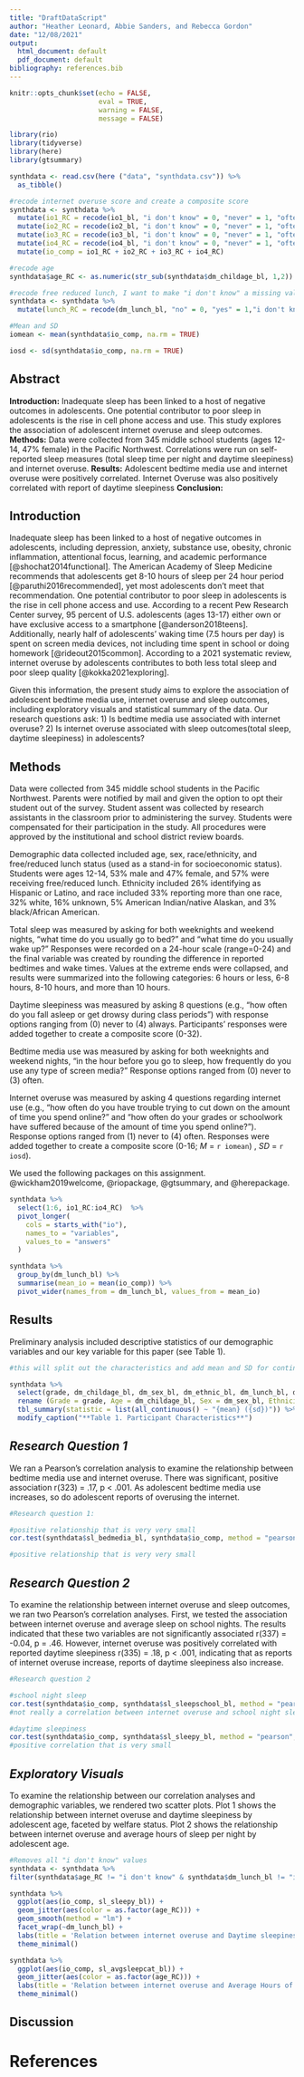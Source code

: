 ```yaml
---
title: "DraftDataScript"
author: "Heather Leonard, Abbie Sanders, and Rebecca Gordon"
date: "12/08/2021"
output:
  html_document: default
  pdf_document: default
bibliography: references.bib
---
```


```r
knitr::opts_chunk$set(echo = FALSE,
                      eval = TRUE,
                      warning = FALSE,
                      message = FALSE)
```


```r
library(rio)
library(tidyverse)
library(here)
library(gtsummary)

```

```r
synthdata <- read.csv(here ("data", "synthdata.csv")) %>%
  as_tibble()
```

```r
#recode internet overuse score and create a composite score 
synthdata <- synthdata %>%
  mutate(io1_RC = recode(io1_bl, "i don't know" = 0, "never" = 1, "often" = 2, "rarely" = 3, "sometimes" = 4)) %>%
  mutate(io2_RC = recode(io2_bl, "i don't know" = 0, "never" = 1, "often" = 2, "rarely" = 3, "sometimes" = 4)) %>%
  mutate(io3_RC = recode(io3_bl, "i don't know" = 0, "never" = 1, "often" = 2, "rarely" = 3, "sometimes" = 4)) %>%
  mutate(io4_RC = recode(io4_bl, "i don't know" = 0, "never" = 1, "often" = 2, "rarely" = 3, "sometimes" = 4)) %>%
  mutate(io_comp = io1_RC + io2_RC + io3_RC + io4_RC)

#recode age
synthdata$age_RC <- as.numeric(str_sub(synthdata$dm_childage_bl, 1,2)) 

#recode free reduced lunch, I want to make "i don't know" a missing value
synthdata <- synthdata %>%
  mutate(lunch_RC = recode(dm_lunch_bl, "no" = 0, "yes" = 1,"i don't know" = 2))

#Mean and SD
iomean <- mean(synthdata$io_comp, na.rm = TRUE) 

iosd <- sd(synthdata$io_comp, na.rm = TRUE)
```

## Abstract
**Introduction:** Inadequate sleep has been linked to a host of negative outcomes in adolescents. One potential contributor to poor sleep in adolescents is the rise in cell phone access and use. This study explores the association of adolescent internet overuse and sleep outcomes. **Methods:** Data were collected from 345 middle school students (ages 12-14, 47% female) in the Pacific Northwest. Correlations were run on self-reported sleep measures (total sleep time per night and daytime sleepiness) and internet overuse. **Results:** Adolescent bedtime media use and internet overuse were positively correlated. Internet Overuse was also positively correlated with report of daytime sleepiness **Conclusion:**

## Introduction
Inadequate sleep has been linked to a host of negative outcomes in adolescents, including depression, anxiety, substance use, obesity, chronic inflammation, attentional focus, learning, and academic performance [@shochat2014functional]. The American Academy of Sleep Medicine recommends that adolescents get 8-10 hours of sleep per 24 hour period [@paruthi2016recommended], yet most adolescents don't meet that recommendation. One potential contributor to poor sleep in adolescents is the rise in cell phone access and use. According to a recent Pew Research Center survey, 95 percent of U.S. adolescents (ages 13-17) either own or have exclusive access to a smartphone [@anderson2018teens]. Additionally, nearly half of adolescents' waking time (7.5 hours per day) is spent on screen media devices, not including time spent in school or doing homework [@rideout2015common]. According to a 2021 systematic review, internet overuse by adolescents contributes to both less total sleep and poor sleep quality [@kokka2021exploring].

Given this information, the present study aims to explore the association of adolescent bedtime media use, internet overuse and sleep outcomes, including exploratory visuals and statistical summary of the data. Our research questions ask: 1) Is bedtime media use associated with internet overuse?
2) Is internet overuse associated with sleep outcomes(total sleep, daytime sleepiness) in adolescents? 

## Methods
Data were collected from 345 middle school students in the Pacific Northwest. Parents were notified by mail and given the option to opt their student out of the survey. Student assent was collected by research assistants in the classroom prior to administering the survey. Students were compensated for their participation in the study. All procedures were approved by the institutional and school district review boards.

Demographic data collected included age, sex, race/ethnicity, and free/reduced lunch status (used as a stand-in for socioeconomic status). Students were ages 12-14, 53% male and 47% female, and 57% were receiving free/reduced lunch. Ethnicity included 26% identifying as Hispanic or Latino, and race included 33% reporting more than one race, 32% white, 16% unknown, 5% American Indian/native Alaskan, and 3% black/African American.

Total sleep was measured by asking for both weeknights and weekend nights, “what time do you usually go to bed?” and “what time do you usually wake up?” Responses were recorded on a 24-hour scale (range=0-24) and the final variable was created by rounding the difference in reported bedtimes and wake times. Values at the extreme ends were collapsed, and results were summarized into the following categories: 6 hours or less, 6-8 hours, 8-10 hours, and more than 10 hours.

Daytime sleepiness was measured by asking 8 questions (e.g., “how often do you fall asleep or get drowsy during class periods”) with response options ranging from (0) never to (4) always. Participants’ responses were added together to create a composite score (0-32).

Bedtime media use was measured by asking for both weeknights and weekend nights, “in the hour before you go to sleep, how frequently do you use any type of screen media?” Response options ranged from (0) never to (3) often.

Internet overuse was measured by asking 4 questions regarding internet use (e.g., “how often do you have trouble trying to cut down on the amount of time you spend online?” and “how often do your grades or schoolwork have suffered because of the amount of time you spend online?”). Response options ranged from (1) never to (4) often. Responses were added together to create a composite score (0-16; *M* = `r iomean`) , *SD* = `r iosd`). 

We used the following packages on this assignment. @wickham2019welcome, @riopackage, @gtsummary, and @herepackage.


```r
synthdata %>%
  select(1:6, io1_RC:io4_RC)  %>%
  pivot_longer(
    cols = starts_with("io"),
    names_to = "variables",
    values_to = "answers"
  )
```

```r
synthdata %>% 
  group_by(dm_lunch_bl) %>% 
  summarise(mean_io = mean(io_comp)) %>% 
  pivot_wider(names_from = dm_lunch_bl, values_from = mean_io)
```


## Results  

Preliminary analysis included descriptive statistics of our demographic variables and our key variable for this paper (see Table 1).   

```r
#this will split out the characteristics and add mean and SD for continuous variables. filtered out one gender answer of "other." 

synthdata %>%
  select(grade, dm_childage_bl, dm_sex_bl, dm_ethnic_bl, dm_lunch_bl, dm_race_bl, sl_sleepy_bl, sl_avgsleepcat_bl, io_comp) %>%
  rename (Grade = grade, Age = dm_childage_bl, Sex = dm_sex_bl, Ethnicity = dm_ethnic_bl, "Free/reduced lunch" = dm_lunch_bl, Race = dm_race_bl, "Average daytime sleepiness" = sl_sleepy_bl, "Average weekly hours of sleep per night" = sl_avgsleepcat_bl, "Average internet overuse" = io_comp) %>% 
  tbl_summary(statistic = list(all_continuous() ~ "{mean} ({sd})")) %>%
  modify_caption("**Table 1. Participant Characteristics**")

```

## *Research Question 1*  

We ran a Pearson's correlation analysis to examine the relationship between bedtime media use and internet overuse. There was significant,  positive association r(323) = .17, p  < .001. As adolescent bedtime media use increases, so do adolescent reports of overusing the internet.  

```r
#Research question 1:

#positive relationship that is very very small
cor.test(synthdata$sl_bedmedia_bl, synthdata$io_comp, method = "pearson", use = "complete.obs")

#positive relationship that is very very small


```
## *Research Question 2*  

To examine the relationship between internet overuse and sleep outcomes, we ran two Pearson's correlation analyses. First, we tested the association between internet overuse and average sleep on school nights. The results indicated that these two variables are not significantly associated r(337) = -0.04, p  = .46. However, internet overuse was positively correlated with reported daytime sleepiness r(335) = .18, p  < .001, indicating that as reports of internet overuse increase, reports of daytime sleepiness also increase.   

```r
#Research question 2 

#school night sleep
cor.test(synthdata$io_comp, synthdata$sl_sleepschool_bl, method = "pearson", use = "complete.obs")
#not really a correlation between internet overuse and school night sleep on school nights

#daytime sleepiness
cor.test(synthdata$io_comp, synthdata$sl_sleepy_bl, method = "pearson", use = "complete.obs")
#positive correlation that is very small
```

## *Exploratory Visuals*  

To examine the relationship between our correlation analyses and demographic variables, we rendered two scatter plots. Plot 1 shows the relationship between internet overuse and daytime sleepiness by adolescent age, faceted by welfare status.  Plot 2 shows the relationship between internet overuse and average hours of sleep per night by adolescent age.  

```r

#Removes all "i don't know" values
synthdata <- synthdata %>% 
filter(synthdata$age_RC != "i don't know" & synthdata$dm_lunch_bl != "i don't know")

synthdata %>% 
  ggplot(aes(io_comp, sl_sleepy_bl)) +
  geom_jitter(aes(color = as.factor(age_RC))) +
  geom_smooth(method = "lm") +
  facet_wrap(~dm_lunch_bl) +
  labs(title = 'Relation between internet overuse and Daytime sleepiness', subtitle = 'Scatter plot by welfare status', x = 'Internet Overuse score', y = 'Daytime sleepiness', color = 'Age') +
  theme_minimal()

synthdata %>% 
  ggplot(aes(io_comp, sl_avgsleepcat_bl)) +
  geom_jitter(aes(color = as.factor(age_RC))) +
  labs(title = 'Relation between internet overuse and Average Hours of sleep', x = 'Internet Overuse score', y = 'Hours of sleep', color = 'Age') +
  theme_minimal()

```

## Discussion

\newpage

# References